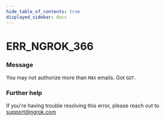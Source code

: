 ```yaml
---
hide_table_of_contents: true
displayed_sidebar: docs
---
```



# ERR_NGROK_366

### Message

You may not authorize more than `MAX` emails. Got `GOT`.

<ErrorDetails error="err_ngrok_366" />

### Further help

If you're having trouble resolving this error, please reach out to [support@ngrok.com](mailto:support@ngrok.com?subject=Help%20with%20ERR_NGROK_366)

